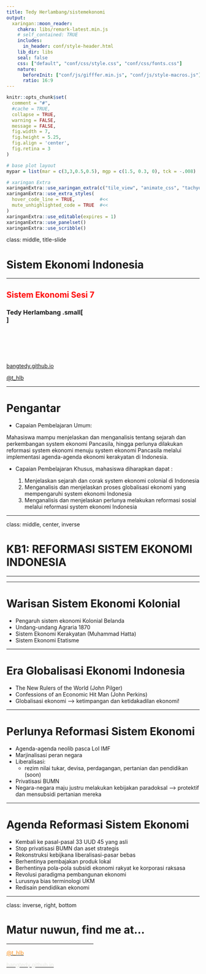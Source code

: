 ```yaml
---
title: Tedy Herlambang/sistemekonomi
output:
  xaringan::moon_reader:
    chakra: libs/remark-latest.min.js  
    # self_contained: TRUE
    includes:
      in_header: conf/style-header.html
    lib_dir: libs
    seal: false
    css: ["default", "conf/css/style.css", "conf/css/fonts.css"]
    nature:
      beforeInit: ["conf/js/gifffer.min.js", "conf/js/style-macros.js"]
      ratio: 16:9
---
```


```r
knitr::opts_chunk$set(
  comment = "#",
  #cache = TRUE,
  collapse = TRUE,
  warning = FALSE,
  message = FALSE,
  fig.width = 7,
  fig.height = 5.25,
  fig.align = 'center',
  fig.retina = 3
)

# base plot layout
mypar = list(mar = c(3,3,0.5,0.5), mgp = c(1.5, 0.3, 0), tck = -.008)

# xaringan Extra
xaringanExtra::use_xaringan_extra(c("tile_view", "animate_css", "tachyons"))
xaringanExtra::use_extra_styles(
  hover_code_line = TRUE,         #<<
  mute_unhighlighted_code = TRUE  #<<
)
xaringanExtra::use_editable(expires = 1)
xaringanExtra::use_panelset()
xaringanExtra::use_scribble()
```
class: middle, title-slide

<!-- top logo (comment to remove or edit on `conf/css/style.css:23`) -->
<div class="lab-logo"></div>
<!-- <div class="uni-logo"></div> -->

# Sistem Ekonomi Indonesia

<hr width="100%" align="left" size="0.3" color="red"></hr>

## <span style="color:red">Sistem Ekonomi Sesi 7</span>

### Tedy Herlambang .small[<br>]

<br><br><br><br><br>
[<i class="fas fa-blog" style="color:#e7e8e2"></i> bangtedy.github.io](https://bangtedy.github.io)

[<i class="fa fa-twitter fa-lg" style="color:#e7e8e2"></i> @t_hlb](https://twitter.com/t_hlb)

---

# Pengantar

- Capaian Pembelajaran Umum:

Mahasiswa mampu menjelaskan dan menganalisis tentang sejarah dan perkembangan system ekonomi Pancasila, hingga perlunya dilakukan reformasi system ekonomi menuju system ekonomi Pancasila melalui implementasi agenda-agenda ekonomi kerakyatan di Indonesia.

- Capaian Pembelajaran Khusus, mahasiswa diharapkan dapat :

  1.	Menjelaskan sejarah dan corak system ekonomi colonial di Indonesia
  2.	Menganalisis dan menjelaskan proses globalisasi ekonomi yang mempengaruhi system ekonomi Indonesia 
  3.	Menganalisis dan menjelaskan perlunya melakukan reformasi sosial melalui reformasi system ekonomi Indonesia


---

class: middle, center, inverse

# KB1: REFORMASI SISTEM EKONOMI INDONESIA
<hr width="100%" align="left" size="0.3" color="#9bb80d"></hr>

---

# Warisan Sistem Ekonomi Kolonial
- Pengaruh sistem ekonomi Kolonial Belanda
- Undang-undang Agraria 1870
- Sistem Ekonomi Kerakyatan (Muhammad Hatta)
- Sistem Ekonomi Etatisme

---

# Era Globalisasi Ekonomi Indonesia

- The New Rulers of the World (John Pilger)
- Confessions of an Economic Hit Man (John Perkins)
- Globalisasi ekonomi --> ketimpangan dan ketidakadilan ekonomi!

---

# Perlunya Reformasi Sistem Ekonomi

- Agenda-agenda neolib pasca LoI IMF
- Marjinalisasi peran negara
- Liberalisasi:
  - rezim nilai tukar, devisa, perdagangan, pertanian dan pendidikan (soon)
- Privatisasi BUMN
- Negara-negara maju justru melakukan kebijakan paradoksal --> protektif dan mensubsidi pertanian mereka

---

# Agenda Reformasi Sistem Ekonomi

- Kembali ke pasal-pasal 33 UUD 45 yang asli
- Stop privatisasi BUMN dan aset strategis
- Rekonstruksi kebijkana liberalisasi-pasar bebas
- Berhentinya pembajakan produk lokal
- Berhentinya pola-pola subsidi ekonomi rakyat ke korporasi raksasa
- Revolusi paradigma pembangunan ekonomi
- Lurusnya bias terminologi UKM
- Redisain pendidikan ekonomi

---

class: inverse, right, bottom

# Matur nuwun, find me at...
<hr width="45%" align="right" size="0.3" color="orange"></hr>

[<i class="fa fa-twitter fa-lg" style="color:#e7e8e2"></i> <span style="color:#fc911e"> @t_hlb </span>](https://twitter.com/t_hlb)

[<i class="fas fa-blog" style="color:#fc911e"></i><span style="color:#e7e8e2"> bangtedy.github.io</span>](https://bangtedy.github.io)
